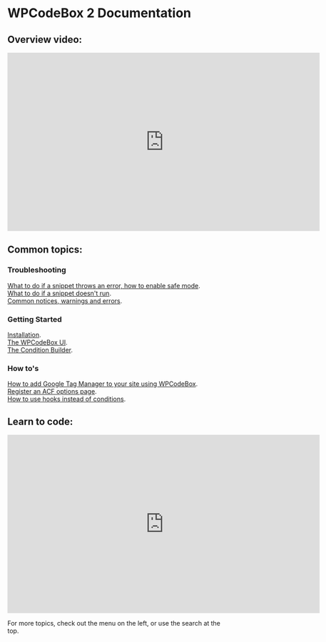 # WPCodeBox 2 Documentation

## Overview video:

<iframe 
  width="700" 
  height="400" 
  src="https://www.youtube.com/embed/EnRq8rc69AI" 
  title="YouTube video player" 
  frameBorder="0" 
  allow="accelerometer; autoplay; clipboard-write; encrypted-media; gyroscope; picture-in-picture; web-share" referrerPolicy="strict-origin-when-cross-origin" 
  allowFullScreen
></iframe>

## Common topics:

### Troubleshooting

[What to do if a snippet throws an error, how to enable safe mode](/safe_mode).\
[What to do if a snippet doesn't run](/snippet_doesnt_run).\
[Common notices, warnings and errors](/common_errors).

### Getting Started

[Installation](/installation).\
[The WPCodeBox UI](/wpcodebox_ui).\
[The Condition Builder](/condition_builder).


### How to's

[How to add Google Tag Manager to your site using WPCodeBox](/google_tag_manager).\
[Register an ACF options page](/acf_options_pages).\
[How to use hooks instead of conditions](/use_hooks_instead_of_conditions).

## Learn to code:

<iframe 
  width="700" 
  height="400" 
  src="https://www.youtube.com/embed/H2SllVTj6Wo" 
  title="YouTube video player" 
  frameBorder="0" 
  allow="accelerometer; autoplay; clipboard-write; encrypted-media; gyroscope; picture-in-picture; web-share" referrerPolicy="strict-origin-when-cross-origin" 
  allowFullScreen
></iframe>

For more topics, check out the menu on the left, or use the search at the top.
